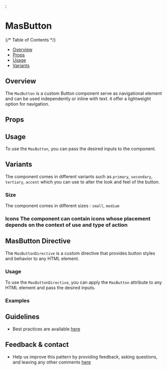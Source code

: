
<Meta of={ButtonStories} />;

# MasButton

{/* Table of Contents */}

- [Overview](#overview)
- [Props](#props)
- [Usage](#usage)
- [Variants](#variants)

## Overview

The `MasButton` is a custom Button component serve as navigational element and can be used independently or inline with text.
it offer a lightweight option for navigation.

<Canvas>
  <Story of={ButtonStories.Default} />
</Canvas>

## Props

<Controls />

## Usage

To use the `MasButton`, you can pass the desired inputs to the component.

## Variants

The component comes in different variants such as `primary`, `secondary`, `tertiary`, `accent` which you can use to alter the look and feel of the button.

<Canvas>
  <Story of={ButtonStories.Primary} />
  <Story of={ButtonStories.Secondary} />
  <Story of={ButtonStories.Tertiary} />
  <Story of={ButtonStories.Accent} />
</Canvas>

### Size

The component comes in different sizes : `small`, `medium`

<Canvas>
  <Story of={ButtonStories.ButtonSmall} />
  <Story of={ButtonStories.ButtonMedium} />
</Canvas>

### Icons The component can contain icons whose placement depends on the context of use and type of action

<Canvas>
  <Story of={ButtonStories.ButtonOnlyIcon} />
  <Story of={ButtonStories.ButtonLeftIcon} />
  <Story of={ButtonStories.ButtonRightIcon} />
  <Story of={ButtonStories.ButtonRightAndLeftIcon} />
</Canvas>

## MasButton Directive

The `MasButtonDirective` is a custom directive that provides button styles and behavior to any HTML element.

### Usage

To use the `MasButtonDirective`, you can apply the `MasButton` attribute to any HTML element and pass the desired inputs.

### Examples

<Canvas>
  <Story of={ButtonStories.Directive} />
</Canvas>

## Guidelines

- Best practices are available [here](https://zeroheight.com/9b39bb2a0/p/520f9f-button/b/964f27)

## Feedback & contact

- Help us improve this pattern by providing feedback, asking questions, and leaving any other comments [here](https://github.com/bouygues-construction/design-system-bycn/issues/new)
